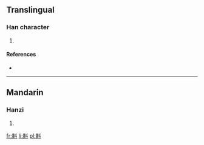 ==Translingual==

===Han character===
{{Han char|rn=68|rad=斗|as=12|sn=16|four=4480<sub>0</sub>|canj=廿金卜十 (TCYJ)}}

# {{defn|Han|sort=斗12}}

====References====
* {{Han ref|kx=0478.280|dkj=13528|dj=0837.180|hdz=32256.070|uh=65A2|ud=26018|bh=E9B2|bd=59826}}

----

==Mandarin==

===Hanzi===
{{cmn-hanzi|pin=[[tǒu]] ([[tou3]]), [[zhú]] ([[zhu2]])|wg=t'ou<sup>3</sup>, chu<sup>2</sup>}}

# {{defn|Mandarin|sort=斗12}}

[[fr:斢]]
[[li:斢]]
[[pl:斢]]